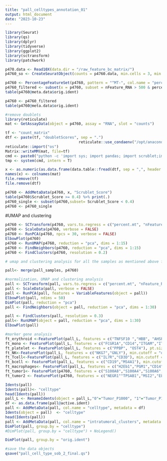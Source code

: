 ```yaml
---
title: "pall_celltypes_annotation_01"
output: html_document
date: "2023-10-23"
---
```


```r
library(Seurat)
library(qs)
library(dplyr)
library(tidyverse)
library(ggplot2)
library(sctransform)
library(patchwork)
```
```r
p470.data <- Read10X(data.dir = "/raw_feature_bc_matrix/")
p4760_so <- CreateSeuratObject(counts = p4760.data, min.cells = 3, min.features = 200, project = "pal")
```
```r
p4760 <- PercentageFeatureSet(p4760, pattern = "^MT-", col.name = "percent.mt")
p4760_filtered <- subset(x = p4760, subset = nFeature_RNA > 500 & percent.mt < 15)
table(p4760@meta.data$orig.ident)

p4760 <- p4760_filtered
table(p4760@meta.data$orig.ident)
```

```r
#remove doublets
library(reticulate)
mat <- GetAssayData(object = p4760, assay = "RNA", slot = "counts")

tf <- "count_matrix"
dtf <- paste(tf, "doubletScores", sep = ".")
                                 reticulate::use_condaenv("/opt/anaconda3/envs/scrublet")
reticulate::import("os")
Matrix::writeMM(mat, file=tf)
cmd <- paste0("python -c 'import sys; import pandas; import scrublet;import scipy.io; df = scipy.io.mmread(\"", tf, "\").T.tocsc(); scrub = scrublet.Scrublet(df,expected_doublet_rate=0.10); doublet_scores, predicted_doublets = scrub.scrub_doublets(); pandas.DataFrame(doublet_scores).to_csv(\"", dtf, "\");'")
tmp <- system(cmd, intern = T)

x <- as.numeric(as.data.frame(data.table::fread(dtf, sep = ",", header = F, skip = 1))[, 2])
names(x) <- colnames(mat)
file.remove(tf)
file.remove(dtf)

p4760 <- AddMetaData(p4760, x, "Scrublet_Score")
table(p4760$Scrublet_Score >= 0.4) %>% print(.)
p4760_single <- subset(p4760,subset= Scrublet_Score < 0.4)
p4760 <- p4760_single
```
#UMAP and clustering
```r
p4760 <- SCTransform(p4760, vars.to.regress = c("percent.mt", "nFeature_RNA"), verbose = FALSE,return.only.var.genes = F)
p4760 <- ScaleData(p4760, verbose = FALSE)
p4760 <- RunPCA(p4760, npcs = 30, verbose = FALSE)
ElbowPlot(p4760)
p4760 <- RunUMAP(p4760, reduction = "pca", dims = 1:15)
p4760 <- FindNeighbors(p4760, reduction = "pca", dims = 1:15)
p4760 <- FindClusters(p4760, resolution = 0.2)
```

```r
# umap and clustering analysis for all the samples as mentioned above for p4760

pall<- merge(pall_samples, p4760)
```

```r
#normalization, UMAP and clustering analysis
pall <- SCTransform(pall, vars.to.regress = c("percent.mt", "nFeature_RNA"), verbose = FALSE,return.only.var.genes = F)
pall <- ScaleData(pall, verbose = FALSE)
pall <- RunPCA(pall, features = VariableFeatures(object = pall))
ElbowPlot(pall, ndims = 50)
DimPlot(pall, reduction = "pca")
pall <- FindNeighbors(object = pall, reduction = "pca", dims = 1:30)

pall <- FindClusters(pall, resolution = 0.3)
pall<- RunUMAP(object = pall, reduction = "pca", dims = 1:30)
ElbowPlot(pall)
```

```r
#marker gene analysis
ft_erythroid <-FeaturePlot(pall_L, features = c("TNFSF10 ","HBB", "AHSP"),pt.size=1, min.cutoff = "q10", ncol = 3, order=TRUE)
ft_mono <- FeaturePlot(pall_L, features = c("FCGR1A","CD14","ITGAM","ITGAX", "LYZ", "FCGR3A"), pt.size=1, min.cutoff = "q10", order=TRUE)
ft_platelet <- FeaturePlot(pall_L, features = c("PPBP", "OST4"), pt.size=1, min.cutoff = "q10", order=TRUE)
ft_NK<-FeaturePlot(pall_L, features = c("NKG7","GNLY"), min.cutoff = "q10" )
ft_Tcell<-FeaturePlot(pall_L, features = c("IL7R","CD3D"), min.cutoff = "q10", ncol=3) #"IGHM"
ft_bcell <- FeaturePlot(pall_L, features = c("CD19","MS4A1"), min.cutoff = "q10", ncol = 3) #"CD22"
ft_macrophages<- FeaturePlot(pall_L, features = c("H2Eb1","PGM1","CD14", "LYVE1"), min.cutoff = "q10", ncol = 3)
ft_tumor1<- FeaturePlot(p4760, features = c("S100A8","S100A4","S100A6","NEAT","CD36","FTL","FTH1","C1RL","MYC"), min.cutoff = "q10", ncol = 3)
ft_tumor2 <- FeaturePlot(p4760, features = c("NEGR1""TPSAB1","MSI2","ELMO1","RUNX1","RNF220","ETV6","MYC"), min.cutoff = "q10", ncol = 3)
```

```r
Idents(pall)
Idents(pall)<- "celltype"
head(Idents(pall))
pall_L <- RenameIdents(object = pall_L,"0"="Tumor_P1000", "1"="Tumor_P1072)clusterI", "2"="NK_cells", "3"="Tumor_P1001", "4"="Tumor_P1002_clusterI", "5"="Tumor_P1002_clusterII", "6"="Tumor_P1072_clusterII", "7"="T_cells", "8"="B_cells", "9"="Tumor_P4760_clusterI", "10"="Tumor_P4760_clusterII", "11"="NK_cells","12"="T_cells", "15"="Erythroblasts")
df <- as.data.frame(pall@active.ident)
pall <- AddMetaData(pall, col.name = "celltype", metadata = df)
Idents(object = pall)  <- "celltype"
head(Idents(pall))
pall <- AddMetaData(pall, col.name = "intratumoral_clusters", metadata = df)
DimPlot(pall, group.by = "celltype") 
#DimPlot(pall, group.by = "celltype") + NoLegend()

DimPlot(pall, group.by = "orig.ident")

#save the data objects
qsave("pall_cell_type_sob_2_final.qs")

```

